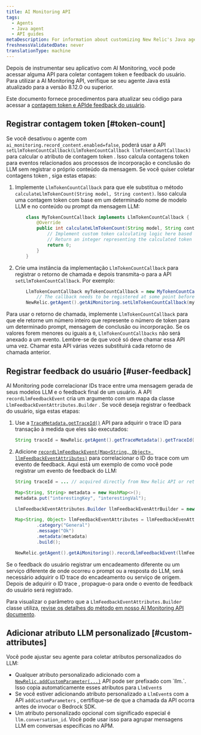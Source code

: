 ```yaml
---
title: AI Monitoring API
tags:
  - Agents
  - Java agent
  - API guides
metaDescription: For information about customizing New Relic's Java agent for AI monitoring.
freshnessValidatedDate: never
translationType: machine
---
```


Depois de instrumentar seu aplicativo com AI Monitoring, você pode acessar alguma API para coletar contagem token e feedback do usuário. Para utilizar a AI Monitoring API, verifique se seu agente Java está atualizado para a versão 8.12.0 ou superior.

Este documento fornece procedimentos para atualizar seu código para acessar a [contagem token e APIde feedback do usuário](https://newrelic.github.io/java-agent-api/javadoc/com/newrelic/api/agent/AiMonitoring.html#recordLlmFeedbackEvent).

## Registrar contagem token [#token-count]

Se você desativou o agente com `ai_monitoring.record_content.enabled=false`, poderá usar a API `setLlmTokenCountCallback(LlmTokenCountCallback llmTokenCountCallback)` para calcular o atributo de contagem token . Isso calcula contagens token para eventos relacionados aos processos de incorporação e conclusão do LLM sem registrar o próprio conteúdo da mensagem. Se você quiser coletar contagens token , siga estas etapas:

1. Implemente `LlmTokenCountCallback` para que ele substitua o método `calculateLlmTokenCount(String model, String content)`. Isso calcula uma contagem token com base em um determinado nome de modelo LLM e no conteúdo ou prompt da mensagem LLM:

   ```java
       class MyTokenCountCallback implements LlmTokenCountCallback {
           @Override
           public int calculateLlmTokenCount(String model, String content) {
               // Implement custom token calculating logic here based on the LLM model and content.
               // Return an integer representing the calculated token count.
               return 0;
           }
       }
   ```

2. Crie uma instância da implementação `LlmTokenCountCallback` para registrar o retorno de chamada e depois transmita-o para a API `setLlmTokenCountCallback`. Por exemplo:

   ```java
       LlmTokenCountCallback myTokenCountCallback = new MyTokenCountCallback();
           // The callback needs to be registered at some point before invoking the LLM model
       NewRelic.getAgent().getAiMonitoring.setLlmTokenCountCallback(myTokenCountCallback);
   ```

Para usar o retorno de chamada, implemente `LlmTokenCountCallback` para que ele retorne um número inteiro que represente o número de token para um determinado prompt, mensagem de conclusão ou incorporação. Se os valores forem menores ou iguais a `0`, `LlmTokenCountCallbacks` não será anexado a um evento. Lembre-se de que você só deve chamar essa API uma vez. Chamar esta API várias vezes substituirá cada retorno de chamada anterior.

## Registrar feedback do usuário [#user-feedback]

AI Monitoring pode correlacionar IDs trace entre uma mensagem gerada de seus modelos LLM e o feedback final de um usuário. A API `recordLlmFeedbackEvent` cria um argumento com um mapa da classe `LlmFeedbackEventAttributes.Builder` . Se você deseja registrar o feedback do usuário, siga estas etapas:

1. Use a [`TraceMetadata.getTraceId()`](https://newrelic.github.io/java-agent-api/javadoc/com/newrelic/api/agent/TraceMetadata.html#getTraceId) API para adquirir o trace ID para transação à medida que eles são executados:

   ```java
   String traceId = NewRelic.getAgent().getTraceMetadata().getTraceId();
   ```

2. Adicione [`recordLlmFeedbackEvent(Map<String, Object> llmFeedbackEventAttributes)`](https://newrelic.github.io/java-agent-api/javadoc/com/newrelic/api/agent/AiMonitoring.html#recordLlmFeedbackEvent) para correlacionar o ID do trace com um evento de feedback. Aqui está um exemplo de como você pode registrar um evento de feedback do LLM:

   ```java
   String traceId = ... // acquired directly from New Relic API or retrieved from some propagation mechanism

   Map<String, String> metadata = new HashMap<>();
   metadata.put("interestingKey", "interestingVal");

   LlmFeedbackEventAttributes.Builder llmFeedbackEvenAttrBuilder = new LlmFeedbackEventAttributes.Builder(traceId, ratingString);

   Map<String, Object> llmFeedbackEventAttributes = llmFeedbackEvenAttrBuilder
           .category("General")
           .message("Ok")
           .metadata(metadata)
           .build();

   NewRelic.getAgent().getAiMonitoring().recordLlmFeedbackEvent(llmFeedbackEventAttributes);
   ```

Se o feedback do usuário registrar um encadeamento diferente ou um serviço diferente de onde ocorreu o prompt ou a resposta do LLM, será necessário adquirir o ID trace do encadeamento ou serviço de origem. Depois de adquirir o ID trace , propague-o para onde o evento de feedback do usuário será registrado.

Para visualizar o parâmetro que a `LlmFeedbackEventAttributes.Builder` classe utiliza, [revise os detalhes do método em nosso AI Monitoring API documento](https://newrelic.github.io/java-agent-api/javadoc/com/newrelic/api/agent/AiMonitoring.html#recordLlmFeedbackEvent).

## Adicionar atributo LLM personalizado [#custom-attributes]

Você pode ajustar seu agente para coletar atributos personalizados do LLM:

* Qualquer atributo personalizado adicionado com a [`NewRelic.addCustomParameter(...)`](https://newrelic.github.io/java-agent-api/javadoc/com/newrelic/api/agent/NewRelic.html#addCustomParameter(java.lang.String,boolean)) API pode ser prefixado com `llm.`. Isso copia automaticamente esses atributos para `LlmEvent`s
* Se você estiver adicionando atributo personalizado a `LlmEvent`s com a API `addCustomParameters` , certifique-se de que a chamada da API ocorra antes de invocar o Bedrock SDK.
* Um atributo personalizado opcional com significado especial é `llm.conversation_id`. Você pode usar isso para agrupar mensagens LLM em conversas específicas no APM.